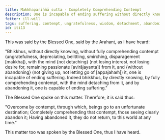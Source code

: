 ```yaml
---
title: Makkhapariññā sutta - Completely Comprehending Contempt
description: One is incapable of ending suffering without directly knowing, not fully comprehending contempt, with the mind not detaching from it, and without abandoning it. One is capable of ending suffering by directly knowing, by fully comprehending contempt, with the mind detaching from it, and by abandoning it.
fetter: ill-will
tags: suffering, contempt, ungratefulness, wisdom, detachment, abandoning, iti
id: iti13
---
```


This was said by the Blessed One, said by the Arahant, as I have heard:

"Bhikkhus, without directly knowing, without fully comprehending contempt (ungratefulness, depreciating, belittling, smirching, disparagement [makkha]), with the mind \{not detaching} (not losing interest, not losing desire for, remaining passionate [avirājayanta]) from it, and \{without abandoning} (not giving up, not letting go of [appajahaṁ]) it, one is incapable of ending suffering. Indeed bhikkhus, by directly knowing, by fully comprehending contempt, with the mind detaching from it, and by abandoning it, one is capable of ending suffering."

The Blessed One spoke on this matter. Therefore, it is said thus:

"Overcome by contempt, through which,
beings go to an unfortunate destination;
Completely comprehending that contempt,
those seeing clearly abandon it;
Having abandoned it, they do not return,
to this world at any time."

This matter too was spoken by the Blessed One, thus I have heard.